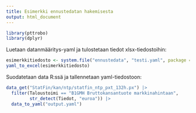 ```yaml
---
title: Esimerkki ennustedatan hakemisesta
output: html_document
---
```



```r
library(pttrobo)
library(dplyr)
```

Luetaan datanmääritys-yaml ja tulostetaan tiedot xlsx-tiedostoihin:

```r
esimerkkitiedosto <- system.file("ennustedata", "testi.yaml", package = "pttrobo")
yaml_to_excel(esimerkkitiedosto)
```

Suodatetaan data R:ssä ja tallennetaan yaml-tiedostoon:

```r
data_get("StatFin/kan/ntp/statfin_ntp_pxt_132h.px") |>
  filter(Taloustoimi == "B1GMH Bruttokansantuote markkinahintaan",
         str_detect(Tiedot, "euroa")) |>
  data_to_yaml("output.yaml")

```
